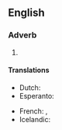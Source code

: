 {{also|PLZ|plž|pĺž}}
==English==

===Adverb===
{{en-adv|-}}

# {{lb|en|slang|internet slang|texting}} {{abbreviation of|en|please}}

====Translations====
{{trans-top|short for please}}
* Dutch: {{t+|nl|a.u.b.}}
* Esperanto: {{t|eo|bv.}}
{{trans-mid}}
* French: {{t+|fr|svp}}, {{t+|fr|stp}}
* Icelandic: {{t|is|plís}}
{{trans-bottom}}